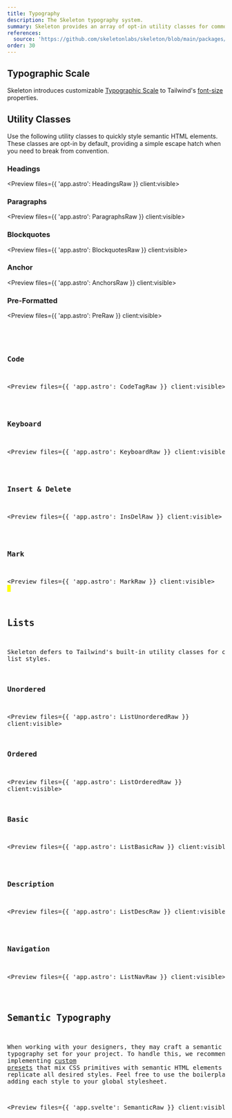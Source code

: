 ```yaml
---
title: Typography
description: The Skeleton typography system.
summary: Skeleton provides an array of opt-in utility classes for common typographic elements, with a fully functional typography scale based on your theme settings. As well as a number of primitives for generating a semantic typography set for your project's individual needs.
references:
  source: 'https://github.com/skeletonlabs/skeleton/blob/main/packages/skeleton/src/utilities/typography.css'
order: 30
---
```






## Typographic Scale

Skeleton introduces customizable [Typographic Scale](https://designcode.io/typographic-scales) to Tailwind's [font-size](https://tailwindcss.com/docs/font-size) properties.

<Preview client:visible>
	<Typescale client:visible />
</Preview>

## Utility Classes

Use the following utility classes to quickly style semantic HTML elements. These classes are opt-in by default, providing a simple escape hatch when you need to break from convention.

### Headings

<Preview files={{ 'app.astro': HeadingsRaw }} client:visible>
	<Headings />
</Preview>

### Paragraphs

<Preview files={{ 'app.astro': ParagraphsRaw }} client:visible>
	<Paragraphs />
</Preview>

### Blockquotes

<Preview files={{ 'app.astro': BlockquotesRaw }} client:visible>
	<Blockquotes />
</Preview>

### Anchor

<Preview files={{ 'app.astro': AnchorsRaw }} client:visible>
	<Anchors />
</Preview>

### Pre-Formatted

<Preview files={{ 'app.astro': PreRaw }} client:visible>
	<Pre />
</Preview>

### Code

<Preview files={{ 'app.astro': CodeTagRaw }} client:visible>
	<CodeTag />
</Preview>

### Keyboard

<Preview files={{ 'app.astro': KeyboardRaw }} client:visible>
	<Keyboard />
</Preview>

### Insert & Delete

<Preview files={{ 'app.astro': InsDelRaw }} client:visible>
	<InsDel />
</Preview>

### Mark

<Preview files={{ 'app.astro': MarkRaw }} client:visible>
	<Mark />
</Preview>
## Lists

Skeleton defers to Tailwind's built-in utility classes for common list styles.

### Unordered

<Preview files={{ 'app.astro': ListUnorderedRaw }} client:visible>
	<ListUnordered />
</Preview>

### Ordered

<Preview files={{ 'app.astro': ListOrderedRaw }} client:visible>
	<ListOrdered />
</Preview>

### Basic

<Preview files={{ 'app.astro': ListBasicRaw }} client:visible>
	<ListBasic />
</Preview>

### Description

<Preview files={{ 'app.astro': ListDescRaw }} client:visible>
	<ListDesc />
</Preview>

### Navigation

<Preview files={{ 'app.astro': ListNavRaw }} client:visible>
	<ListNav />
</Preview>

## Semantic Typography

When working with your designers, they may craft a semantic typography set for your project. To handle this, we recommend implementing [custom presets](/docs/design/presets#custom-presets) that mix CSS primitives with semantic HTML elements to replicate all desired styles. Feel free to use the boilerplate below, adding each style to your global stylesheet.

<Preview files={{ 'app.svelte': SemanticRaw }} client:visible>
	<Semantic client:visible />
</Preview>

